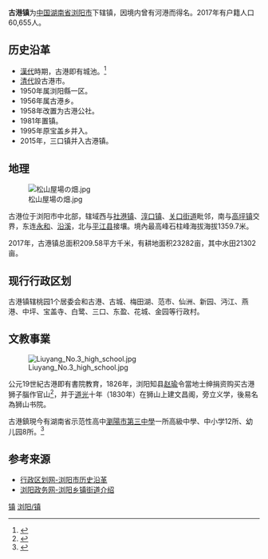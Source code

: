 {{中国乡级行政区|43/01/81/108/000}}
'''古港镇'''为[[中华人民共和国|中国]][[湖南省|湖南省]][[浏阳市|浏阳市]]下辖镇，因境内曾有河港而得名。2017年有户籍人口60,655人。

==历史沿革==

* [[漢代|漢代]]時期，古港即有城池。<ref>{{Cite news | url=https://baijiahao.baidu.com/s?id=1622871265024699684&wfr=spider&for=pc&searchword= |title=浏阳新发现湘东最早最完整古城遗址！规模较大，保存较好 | publisher=[[長沙晚報|長沙晚報]] | date=2019-01-17}}</ref>
* [[清代|清代]]設古港市。
* 1950年属浏阳縣一区。
* 1956年属古港乡。
* 1958年改置为古港公社。
* 1981年置镇。
* 1995年原宝盖乡并入。
* 2015年，三口镇并入古港镇。

==地理==

[[File:松山屋場の畑.jpg|thumb]]

古港位于浏阳市中北部，辖域西与[[社港镇|社港镇]]、[[淳口镇|淳口镇]]、[[关口街道|关口街道]]毗邻，南与[[高坪镇_(浏阳市)|高坪镇]]交界，东连[[永和镇_(浏阳市)|永和]]、[[沿溪镇_(浏阳市)|沿溪]]，北与[[平江县|平江县]]接壤。境內最高峰石柱峰海拔海拔1359.7米。

2017年，古港镇总面积209.58平方千米，有耕地面积23282亩，其中水田21302亩。

==现行行政区划==

古港镇辖桃园1个居委会和古港、古城、梅田湖、范市、仙洲、新园、沔江、燕港、中坪、宝盖寺、白鹭、三口、东盈、花城、金园等行政村。

==文教事業==

[[File:Liuyang_No.3_high_school.jpg|thumb]]

公元19世紀古港即有書院教育，1826年，浏阳知县[[赵瑜|赵瑜]]令當地士绅捐资购买古港狮子腦作官山<ref>{{Cite news | url=https://ctext.org/library.pl?if=en&file=107401&page=197 | title=瀏陽縣志卷1~卷5 page197 | publisher=中國哲學書電子化計劃 | date=2020-08-28 | accessdate=2020-08-28 | archive-date=2020-11-16 | archive-url=https://web.archive.org/web/20201116161643/https://ctext.org/library.pl?if=en&file=107401&page=197 | dead-url=no }}</ref>，并于[[道光|道光]]十年（1830年）在狮山上建文昌阁，旁立义学，後易名為狮山书院。

古港鎮現今有湖南省示范性高中[[瀏陽市第三中學|瀏陽市第三中學]]一所高級中學、中小学12所、幼儿园8所。<ref>{{Cite news | url=http://www.liuyang.gov.cn/lyszf/xxgkml/szfgzbm/sjyj/gzdt/201610/t20161031_6477024.html | title=浏阳三中接受省示范性高中督导评估 | publisher=瀏陽市人民政府 | date=2020-08-28 | accessdate=2016-10-28 | archive-date=2020-11-16 | archive-url=https://web.archive.org/web/20201116220721/http://www.liuyang.gov.cn/lyszf/xxgkml/szfgzbm/sjyj/gzdt/201610/t20161031_6477024.html | dead-url=no }}</ref>

==参考来源==
{{reflist}}
* [http://www.xzqh.org/html/list/1399.html 行政区划网-浏阳市历史沿革]{{Wayback|url=http://www.xzqh.org/html/list/1399.html |date=20110921123932 }}
* [https://web.archive.org/web/20110903164219/http://www.liuyang.gov.cn/column_mlly.asp 浏阳政务网-浏阳乡镇街道介绍]
{{Wayback|url=http://www.stats.gov.cn/tjsj/ndsj/renkoupucha/2000jiedao/html/J43.htm |date=20111007074252 }}

{{浏阳市行政区划}}

[[Category:浏阳市行政区划|镇]]
[[Category:长沙乡镇|浏阳/镇]]